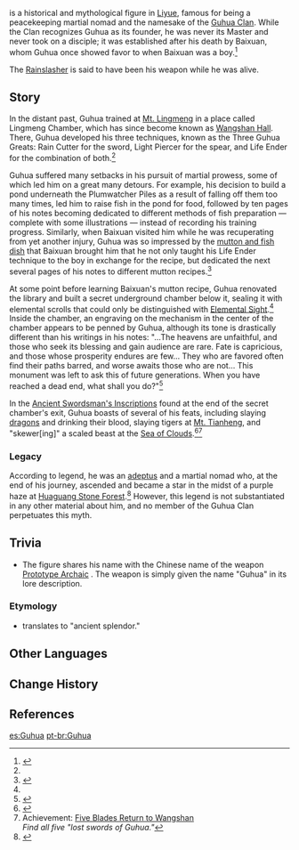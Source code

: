 {{Character Infobox
|type             = Mentioned
|affiliation      = Guhua Clan
|affiliationNote  = namesake
|deceased         = Past
|region           = Liyue
}}
{{Lang|'''Guhua'''|zh=古华|zh_rm=Gǔhuá}} is a historical and mythological figure in [[Liyue]], famous for being a peacekeeping martial nomad and the namesake of the [[Guhua Clan]]. While the Clan recognizes Guhua as its founder, he was never its Master and never took on a disciple; it was established after his death by Baixuan, whom Guhua once showed favor to when Baixuan was a boy.<ref name="Wen">{{Ref/Quest|A Wangshan Walk to Remember|note=optional dialogue with Wen the Fourth after completing all trials}}</ref>

The [[Rainslasher]] is said to have been his weapon while he was alive.

==Story==
In the distant past, Guhua trained at [[Mt. Lingmeng]] in a place called Lingmeng Chamber, which has since become known as [[Wangshan Hall]]. There, Guhua developed his three techniques, known as the Three Guhua Greats: Rain Cutter for the sword, Light Piercer for the spear, and Life Ender for the combination of both.<ref name="Wen" />

Guhua suffered many setbacks in his pursuit of martial prowess, some of which led him on a great many detours. For example, his decision to build a pond underneath the Plumwatcher Piles as a result of falling off them too many times, led him to raise fish in the pond for food, followed by ten pages of his notes becoming dedicated to different methods of fish preparation &mdash; complete with some illustrations &mdash; instead of recording his training progress. Similarly, when Baixuan visited him while he was recuperating from yet another injury, Guhua was so impressed by the [[Guhua Fish & Lamb Soup|mutton and fish dish]] that Baixuan brought him that he not only taught his Life Ender technique to the boy in exchange for the recipe, but dedicated the next several pages of his notes to different mutton recipes.<ref name="Scrolls">{{Ref/Quest|Scrolls and Sword Manuals of Guhua}}</ref>

At some point before learning Baixuan's mutton recipe, Guhua renovated the library and built a secret underground chamber below it, sealing it with elemental scrolls that could only be distinguished with [[Elemental Sight]].<ref name="Scrolls" /> Inside the chamber, an engraving on the mechanism in the center of the chamber appears to be penned by Guhua, although its tone is drastically different than his writings in his notes: "...The heavens are unfaithful, and those who seek its blessing and gain audience are rare. Fate is capricious, and those whose prosperity endures are few... They who are favored often find their paths barred, and worse awaits those who are not... This monument was left to ask this of future generations. When you have reached a dead end, what shall you do?"<ref name="Shrouded Vale">{{Ref/Quest|Shrouded Vale, Hidden Hero}}</ref>

In the [[Ancient Swordsman's Inscriptions]] found at the end of the secret chamber's exit, Guhua boasts of several of his feats, including slaying [[dragon]]s and drinking their blood, slaying tigers at [[Mt. Tianheng]], and "skewer[ing]" a scaled beast at the [[Sea of Clouds]].<ref>{{Ref/HEO|Wangshan Swordsman's Inscriptions}}</ref><ref>Achievement: [[Five Blades Return to Wangshan]]<br>''Find all five "lost swords of Guhua."''</ref>

===Legacy===
According to legend, he was an [[adeptus]] and a martial nomad who, at the end of his journey, ascended and became a star in the midst of a purple haze at [[Huaguang Stone Forest]].<ref>{{Ref/Weapon|Rainslasher}}</ref> However, this legend is not substantiated in any other material about him, and no member of the Guhua Clan perpetuates this myth.

==Trivia==
* The figure shares his name with the Chinese name of the weapon [[Prototype Archaic]] {{Lang|zh=试作古华|zh_rm=Shìzuò Gǔhuá|zh_tl=Prototype Guhua}}. The weapon is simply given the name "Guhua" in its lore description.

===Etymology===
*{{Lang|Guhua|zh=古华}} translates to "ancient splendor."

==Other Languages==
{{Other Languages|default_hidden=1
|en       = Guhua
|zhs      = 古华
|zhs_rm   = Gǔhuá
|zht      = 古華
|zht_rm   = Gǔhuá
|ja       = 古華{{Sino|ja|zh}}
|ja_rm    = Koka<ref>{{Ref/Quest|Justice, for Books' Sake|note=Japanese Voice-Over}}</ref>
|ko       = {{tt|고화|古華}}{{Sino|ko|zh}}
|es       = Guhua
|fr       = Guhua
|ru       = Гухуа
|th       = Guhua
|vi       = {{tt|Cổ Hoa|古華}}{{Sino|vi|zh}}
|de       = Guhua
|id       = Guhua
|pt       = Guhua
|tr       = Guhua
|it       = Guhua
}}

==Change History==
{{Change History|introduced=1.0}}

==References==
{{Reflist}}

[[es:Guhua]]
[[pt-br:Guhua]]